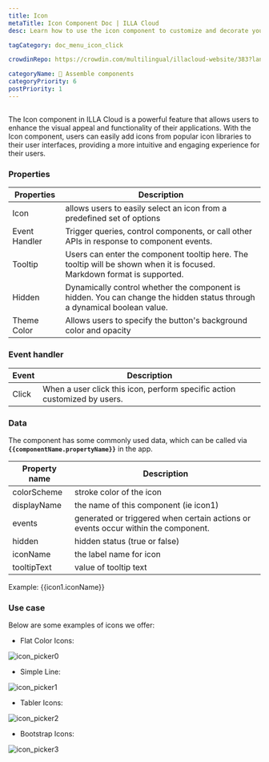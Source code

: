 ```yaml
---
title: Icon
metaTitle: Icon Component Doc | ILLA Cloud
desc: Learn how to use the icon component to customize and decorate your app in ILLA Cloud.

tagCategory: doc_menu_icon_click

crowdinRepo: https://crowdin.com/multilingual/illacloud-website/383?languages=en&filter=basic&value=0

categoryName: 🧬 Assemble components
categoryPriority: 6
postPriority: 1
---
```


## <h2 hidden>What is Icon?</h2>

The Icon component in ILLA Cloud is a powerful feature that allows users to enhance the visual appeal and functionality of their applications. With the Icon component, users can easily add icons from popular icon libraries to their user interfaces, providing a more intuitive and engaging experience for their users.

### Properties

| Properties    | Description                                                                                                              |
| ------------- | ------------------------------------------------------------------------------------------------------------------------ |
| Icon          | allows users to easily select an icon from a predefined set of options                                                   |
| Event Handler | Trigger queries, control components, or call other APIs in response to component events.                                 |
| Tooltip       | Users can enter the component tooltip here. The tooltip will be shown when it is focused. Markdown format is supported.  |
| Hidden        | Dynamically control whether the component is hidden. You can change the hidden status through a dynamical boolean value. |
| Theme Color   | Allows users to specify the button's background color and opacity                                                        |

### Event handler

| Event | Description                                                               |
| ----- | ------------------------------------------------------------------------- |
| Click | When a user click this icon, perform specific action customized by users. |

### Data

The component has some commonly used data, which can be called via **`{{componentName.propertyName}}`** in the app.

| Property name | Description                                                                       |
| ------------- | --------------------------------------------------------------------------------- |
| colorScheme   | stroke color of the icon                                                          |
| displayName   | the name of this component (ie icon1)                                             |
| events        | generated or triggered when certain actions or events occur within the component. |
| hidden        | hidden status (true or false)                                                     |
| iconName      | the label name for icon                                                           |
| tooltipText   | value of tooltip text                                                             |

Example: {{icon1.iconName}}

### Use case

Below are some examples of icons we offer:

- Flat Color Icons:

![icon_picker0](https://cdn.illacloud.com/official-website/img/official-site/components/icon_picker0.jpg)

- Simple Line:

![icon_picker1](https://cdn.illacloud.com/official-website/img/official-site/components/icon_picker1.jpg)

- Tabler Icons:

![icon_picker2](https://cdn.illacloud.com/official-website/img/official-site/components/icon_picker2.jpg)

- Bootstrap Icons:

![icon_picker3](https://cdn.illacloud.com/official-website/img/official-site/components/icon_picker3.jpg)
